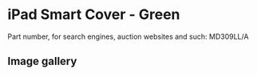 
# iPad Smart Cover - Green

Part number, for search engines, auction websites and such: MD309LL/A

## Image gallery

<div style={{ width: '100%', maxWidth: '768px' }}>
<GalleryComponent
    images={[
      {
        original: "/everysource/MD309.webp",
        thumbnail: "/everypreview/MD309.webp",
      },
      {
        original: "/everysource/MD309_AV1_BLACK.webp",
        thumbnail: "/everypreview/MD309_AV1_BLACK.webp",
      },
      {
        original: "/everysource/MD309_AV1_WHITE.webp",
        thumbnail: "/everypreview/MD309_AV1_WHITE.webp",
      },
      {
        original: "/everysource/MD309_AV2_BLACK.webp",
        thumbnail: "/everypreview/MD309_AV2_BLACK.webp",
      },
      {
        original: "/everysource/MD309_AV2_WHITE.webp",
        thumbnail: "/everypreview/MD309_AV2_WHITE.webp",
      },
      {
        original: "/everysource/MD309_AV3.webp",
        thumbnail: "/everypreview/MD309_AV3.webp",
      },
      {
        original: "/everysource/MD309_AV3_BLACK.webp",
        thumbnail: "/everypreview/MD309_AV3_BLACK.webp",
      },
      {
        original: "/everysource/MD309_AV3_WHITE.webp",
        thumbnail: "/everypreview/MD309_AV3_WHITE.webp",
      },
      {
        original: "/everysource/MD309_AV4.webp",
        thumbnail: "/everypreview/MD309_AV4.webp",
      },
      {
        original: "/everysource/MD309_AV4_BLACK.webp",
        thumbnail: "/everypreview/MD309_AV4_BLACK.webp",
      },
      {
        original: "/everysource/MD309_AV4_WHITE.webp",
        thumbnail: "/everypreview/MD309_AV4_WHITE.webp",
      },
      {
        original: "/everysource/MD309_AV5.webp",
        thumbnail: "/everypreview/MD309_AV5.webp",
      }
    ]}
  />
</div>